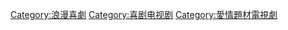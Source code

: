 [[Category:浪漫喜劇|Category:浪漫喜劇]]
[[Category:喜剧电视剧|Category:喜剧电视剧]]
[[Category:愛情題材電視劇|Category:愛情題材電視劇]]